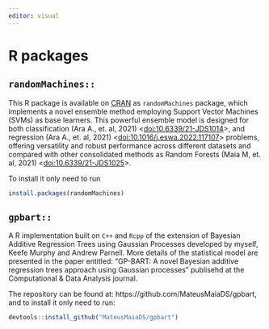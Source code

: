 ```yaml
---
editor: visual
---
```


# R packages

## $\texttt{randomMachines::}$ {.justify style=".justify"}

This R package is available on [CRAN](https://cran.r-project.org/web/) as $\texttt{randomMachines}$ package, which implements a novel ensemble method employing Support Vector Machines (SVMs) as base learners. This powerful ensemble model is designed for both classification (Ara A., et. al, 2021) \<[doi:10.6339/21-JDS1014](https://doi.org/10.6339%2F21-JDS1014)\>, and regression (Ara A., et. al, 2021) \<[doi:10.1016/j.eswa.2022.117107](https://doi.org/10.1016%2Fj.eswa.2022.117107)\> problems, offering versatility and robust performance across different datasets and compared with other consolidated methods as Random Forests (Maia M, et. al, 2021) \<[doi:10.6339/21-JDS1025](https://doi.org/10.6339%2F21-JDS1025)\>.

To install it only need to run

``` r
install.packages(randomMachines)
```

## $\texttt{gpbart::}$

A R implementation built on $\texttt{C++}$ and $\texttt{Rcpp}$ of the extension of Bayesian Additive Regression Trees using Gaussian Processes developed by myself, Keefe Murphy and Andrew Parnell. More details of the statistical model are presented in the paper entitled: "GP-BART: A novel Bayesian additive regression trees approach using Gaussian processes" publisehd at the Computational & Data Analysis journal.

The repository can be found at: https://github.com/MateusMaiaDS/gpbart, and to install it only need to run:

``` r
devtools::install_github("MateusMaiaDS/gpbart")
```
